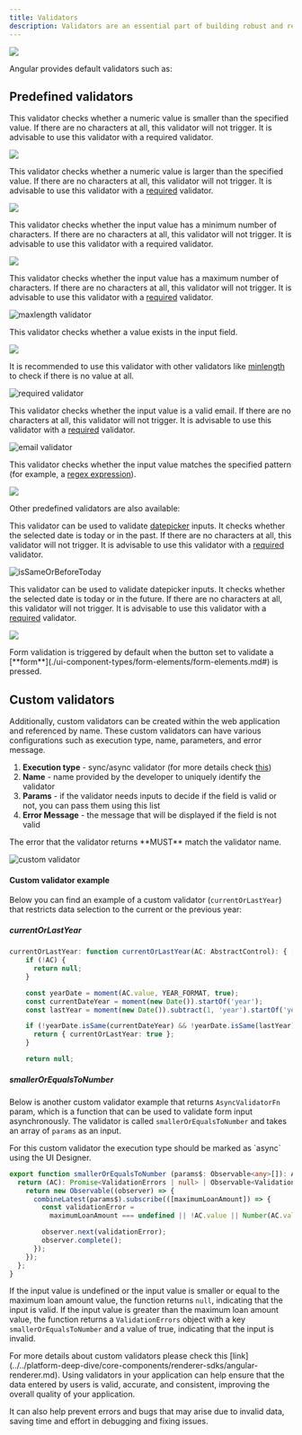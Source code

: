 ```yaml
---
title: Validators
description: Validators are an essential part of building robust and reliable applications. They ensure that the data entered by the user is accurate, complete, and consistent. In Angular applications, validators provide a set of pre-defined validation rules that can be used to validate various form inputs such as text fields, number fields, email fields, date fields, and more.
---
```


![](https://s3.eu-west-1.amazonaws.com/docx.flowx.ai/building-blocks/ui-designer/validators_gen.png)

Angular provides default validators such as:

## Predefined validators


<AccordionGroup>

<Accordion title ="min validator">

This validator checks whether a numeric value is smaller than the specified value. If there are no characters at all, this validator will not trigger. It is advisable to use this validator with a required validator.

<Frame>

![](https://s3.eu-west-1.amazonaws.com/docx.flowx.ai/building-blocks/ui-designer/validator_min.png)

</Frame>

<Card title = "min validator" icon="link" href ="https://angular.io/api/forms/Validators#min"></Card>

</Accordion>

<Accordion title ="max validator">

This validator checks whether a numeric value is larger than the specified value. If there are no characters at all, this validator will not trigger. It is advisable to use this validator with a [required](#required-validator) validator.

<Frame>

![](https://s3.eu-west-1.amazonaws.com/docx.flowx.ai/building-blocks/ui-designer/validator_max.png)

</Frame>

<Card title = "max validator" icon="link" href ="https://angular.io/api/forms/Validators#max"></Card>

</Accordion>

<Accordion title ="minLength">

This validator checks whether the input value has a minimum number of characters. If there are no characters at all, this validator will not trigger. It is advisable to use this validator with a required validator.

<Frame>

![](https://s3.eu-west-1.amazonaws.com/docx.flowx.ai/building-blocks/ui-designer/validator_minlength.png)

</Frame>

<Card title = "minLength" icon="link" href ="https://angular.io/api/forms/Validators#minlength"></Card>

</Accordion>

<Accordion title ="maxLength">

This validator checks whether the input value has a maximum number of characters. If there are no characters at all, this validator will not trigger. It is advisable to use this validator with a [required](#required-validator) validator.

<Frame>

![maxlength validator](https://s3.eu-west-1.amazonaws.com/docx.flowx.ai/building-blocks/ui-designer/validator_maxlength.png)

</Frame>

<Card title = "maxLength" icon="link" href ="https://angular.io/api/forms/Validators#maxlength"></Card>

</Accordion>

<Accordion title="required">

This validator checks whether a value exists in the input field. 

<Frame>

![](https://s3.eu-west-1.amazonaws.com/docx.flowx.ai/building-blocks/ui-designer/validatorss.png)

</Frame>

It is recommended to use this validator with other validators like [minlength](#minlength-validator) to check if there is no value at all.

<Frame>

![required validator](https://s3.eu-west-1.amazonaws.com/docx.flowx.ai/building-blocks/ui-designer/validators.png)

</Frame>

<Card title = "required" icon="link" href ="https://angular.io/api/forms/Validators#required"></Card>


</Accordion>

<Accordion title ="email">

This validator checks whether the input value is a valid email. If there are no characters at all, this validator will not trigger. It is advisable to use this validator with a [required](#required-validator) validator.

<Frame>

![email validator](https://s3.eu-west-1.amazonaws.com/docx.flowx.ai/building-blocks/ui-designer/validator_email.png#center)

</Frame>

<Card title = "email" icon="link" href ="https://angular.io/api/forms/Validators#email"></Card>

</Accordion>

<Accordion title ="pattern validator">

This validator checks whether the input value matches the specified pattern (for example, a [regex expression](https://www.regexbuddy.com/regex.html)).

<Frame>

![](https://s3.eu-west-1.amazonaws.com/docx.flowx.ai/building-blocks/ui-designer/validator_pattern.png#center)

</Frame>

<Card title = "pattern validator" icon="link" href ="https://angular.io/api/forms/Validators#pattern"></Card>

</Accordion>

</AccordionGroup>

Other predefined validators are also available:

<AccordionGroup>

<Accordion title = "isSameOrBeforeToday">

This validator can be used to validate [datepicker](./ui-component-types/form-elements/datepicker-form-field.md) inputs. It checks whether the selected date is today or in the past. If there are no characters at all, this validator will not trigger. It is advisable to use this validator with a [required](#required-validator) validator.

<Frame>

![isSameOrBeforeToday](https://s3.eu-west-1.amazonaws.com/docx.flowx.ai/building-blocks/ui-designer/validator_issameday.png)

</Frame>

</Accordion>

<Accordion title = "isSameOrAfterToday">

This validator can be used to validate datepicker inputs. It checks whether the selected date is today or in the future. If there are no characters at all, this validator will not trigger. It is advisable to use this validator with a [required](#required-validator) validator.

<Frame>

![](https://s3.eu-west-1.amazonaws.com/docx.flowx.ai/building-blocks/ui-designer/validator_issamedayafter.png)

</Frame>

</Accordion>

</AccordionGroup>


<Info>
Form validation is triggered by default when the button set to validate a [**form**](./ui-component-types/form-elements/form-elements.md#) is pressed.
</Info>


## Custom validators

Additionally, custom validators can be created within the web application and referenced by name. These custom validators can have various configurations such as execution type, name, parameters, and error message.

1. **Execution type** - sync/async validator (for more details check [this](https://angular.io/api/forms/AsyncValidator))
2. **Name** - name provided by the developer to uniquely identify the validator
3. **Params** - if the validator needs inputs to decide if the field is valid or not, you can pass them using this list
4. **Error Message** - the message that will be displayed if the field is not valid


<Warning>
The error that the validator returns **MUST** match the validator name.
</Warning>

<Frame>

![custom validator](https://s3.eu-west-1.amazonaws.com/docx.flowx.ai/building-blocks/ui-designer/validator_custom.png#center)

</Frame>

#### Custom validator example

Below you can find an example of a custom validator (`currentOrLastYear`) that restricts data selection to the current or the previous year:
   
##### currentOrLastYear

```typescript
currentOrLastYear: function currentOrLastYear(AC: AbstractControl): { [key: string]: any } {
    if (!AC) {
      return null;
    }

    const yearDate = moment(AC.value, YEAR_FORMAT, true);
    const currentDateYear = moment(new Date()).startOf('year');
    const lastYear = moment(new Date()).subtract(1, 'year').startOf('year');

    if (!yearDate.isSame(currentDateYear) && !yearDate.isSame(lastYear)) {
      return { currentOrLastYear: true };
    }

    return null;
```

##### smallerOrEqualsToNumber

Below is another custom validator example that returns `AsyncValidatorFn` param, which is a function that can be used to validate form input asynchronously. The validator is called `smallerOrEqualsToNumber` and takes an array of `params` as an input.

<Info>
For this custom validator the execution type should be marked as `async` using the UI Designer.
</Info>

```typescript
export function smallerOrEqualsToNumber (params$: Observable<any>[]): AsyncValidatorFn {
  return (AC): Promise<ValidationErrors | null> | Observable<ValidationErrors | null> => {
    return new Observable((observer) => {
      combineLatest(params$).subscribe(([maximumLoanAmount]) => {
        const validationError =
          maximumLoanAmount === undefined || !AC.value || Number(AC.value) <= maximumLoanAmount ? null : {smallerOrEqualsToNumber: true};

        observer.next(validationError);
        observer.complete();
      });
    });
  };
}
```

If the input value is undefined or the input value is smaller or equal to the maximum loan amount value, the function returns `null`, indicating that the input is valid. If the input value is greater than the maximum loan amount value, the function returns a `ValidationErrors` object with a key `smallerOrEqualsToNumber` and a value of true, indicating that the input is invalid.

<Info>
For more details about custom validators please check this [link](../../platform-deep-dive/core-components/renderer-sdks/angular-renderer.md).
</Info>

<Tip>
Using validators in your application can help ensure that the data entered by users is valid, accurate, and consistent, improving the overall quality of your application. 
</Tip>

It can also help prevent errors and bugs that may arise due to invalid data, saving time and effort in debugging and fixing issues. 




